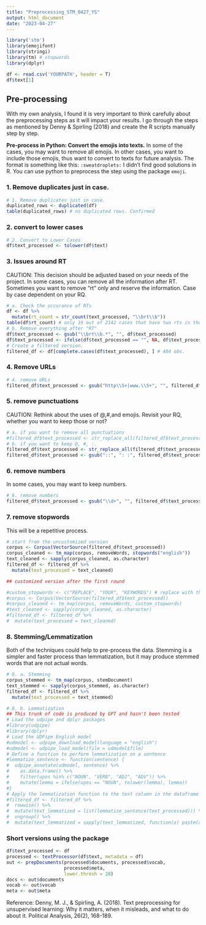 ```yaml
---
title: "Preprocessing_STM_0427_YS"
output: html_document
date: "2023-04-27"
---
```


```r
library('stm')
library(emojifont)
library(stringi)
library(tm) # stopwords
library(dplyr)

df <- read.csv('YOURPATH', header = T)
df$text[1]
```

## Pre-processing

With my own analysis, I found it is very important to think carefully about the preprocessing steps as it will impact your results. I go through the steps as mentioned by Denny & Spirling (2018) and create the R scripts manually step by step.

**Pre-process in Python: Convert the emojis into texts.**
   In some of the cases, you may want to remove all emojis.
   In other cases, you want to include those emojis, thus want to convert to texts for future analysis. The format is something like this: `:sweatdroplets:`
   I didn't find good solutions in R. You can use python to preprocess the step using the package `emoji`.

### 1. Remove duplicates just in case.
```r
# 1. Remove duplicates just in case.
duplicated_rows <- duplicated(df)
table(duplicated_rows) # no duplicated rows. Confirmed
```

### 2. convert to lower cases
```r
# 2. Convert to Lower Cases
df$text_processed <- tolower(df$text)
```


### 3. Issues around RT
CAUTION: This decision should be adjusted based on your needs of the project.
In some cases, you can remove all the information after RT. Sometimes you want to remove "rt" only and reserve the information. Case by case dependent on your RQ.

```r
# a. Check the occurance of RTs
df <- df %>% 
  mutate(rt_count = str_count(text_processed, "\\brt\\b"))
table(df$rt_count) # only 19 out of 2142 cases that have two rts in the column, trivial problem.
# b. Remove everything after "RT"
df$text_processed <- gsub("\\brt\\b.*", "", df$text_processed)
df$text_processed <- ifelse(df$text_processed == "", NA, df$text_processed)
# Create a filtered version.
filtered_df <- df[complete.cases(df$text_processed), ] # 404 obs.
```

### 4. Remove URLs
```r
# 4. remove URLs
filtered_df$text_processed <- gsub("http\\S+|www.\\S+", "", filtered_df$text_processed)
```

### 5. remove punctuations
CAUTION: Rethink about the uses of @,#,and emojis. Revisit your RQ, whether you want to keep those or not?
```r
# a. if you want to remove all punctuations
#filtered_df$text_processed <- str_replace_all(filtered_df$text_processed, "[[:punct:]]", "")
# b. if you want to keep @, #, :.
filtered_df$text_processed <- str_replace_all(filtered_df$text_processed, "[[:punct:]&&[^#@:]]", "")
filtered_df$text_processed <- gsub("::", ": :", filtered_df$text_processed) #There are cases that there are two emojis together without a space between it.
```

### 6. remove numbers
In some cases, you may want to keep numbers.
```r
# 6. remove numbers
filtered_df$text_processed <- gsub("\\d+", "", filtered_df$text_processed)
```

### 7. remove stopwords
This will be a repetitive process. 
```r
# start from the uncustomized version
corpus <- Corpus(VectorSource(filtered_df$text_processed))
corpus_cleaned <- tm_map(corpus, removeWords, stopwords("english"))
text_cleaned <- sapply(corpus_cleaned, as.character)
filtered_df <- filtered_df %>% 
  mutate(text_processed = text_cleaned)

## customized version after the first round

#custom_stopwords <- c("REPLACE", "YOUR", "KEYWORDS") # replace with the ones that you need
#corpus <- Corpus(VectorSource(filtered_df$text_processed))
#corpus_cleaned <- tm_map(corpus, removeWords, custom_stopwords)
#text_cleaned <- sapply(corpus_cleaned, as.character)
#filtered_df <- filtered_df %>% 
#  mutate(text_processed = text_cleaned)
```

### 8. Stemming/Lemmatization
Both of the techniques could help to pre-process the data. Stemming is a simpler and faster process than lemmatization, but it may produce stemmed words that are not actual words.
```r
# 8. a. Stemming
corpus_stemmed <- tm_map(corpus, stemDocument)
text_stemmed <- sapply(corpus_stemmed, as.character)
filtered_df <- filtered_df %>% 
  mutate(text_processed = text_stemmed)

# 8. b. Lemmatization
## This trunk of code is produced by GPT and hasn't been tested
# Load the udpipe and dplyr packages
#library(udpipe)
#library(dplyr)
# Load the UDPipe English model
#udmodel <- udpipe_download_model(language = "english")
#udmodel <- udpipe_load_model(file = udmodel$file)
# Define a function to perform lemmatization on a sentence
#lemmatize_sentence <- function(sentence) {
#  udpipe_annotate(udmodel, sentence) %>%
#    as.data.frame() %>%
#    filter(upos %in% c("NOUN", "VERB", "ADJ", "ADV")) %>%
#    mutate(lemma = ifelse(upos == "NOUN", tolower(lemma), lemma))
#}
# Apply the lemmatization function to the text column in the dataframe
#filtered_df <- filtered_df %>% 
#  rowwise() %>% 
#  mutate(text_lemmatized = list(lemmatize_sentence(text_processed))) %>% 
#  ungroup() %>% 
#  mutate(text_lemmatized = sapply(text_lemmatized, function(x) paste(x$lemma, collapse = " ")))
```

### Short versions using the package
```r
df$text_processed <- df
processed <- textProcessor(df$text, metadata = df)
out <- prepDocuments(processed$documents, processed$vocab, 
                     processed$meta, 
                     lower.thresh = 20)
docs <- out$documents
vocab <- out$vocab
meta <- out$meta
```


Reference: Denny, M. J., & Spirling, A. (2018). Text preprocessing for unsupervised learning: Why it matters, when it misleads, and what to do about it. Political Analysis, 26(2), 168-189.
